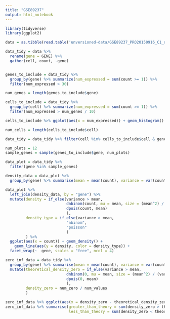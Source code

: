 ```yaml
---
title: "GSE89237"
output: html_notebook
---
```



```r
library(tidyverse)
library(ggplot2)
```

```r
data = as.tibble(read.table('unversioned-data/GSE89237_PRO20150916_C1_dge_ed1.txt',header = TRUE, stringsAsFactors = FALSE))
```

```r

data_tidy = data %>%
  rename(gene = GENE) %>%
  gather(cell, count, -gene) 



```

```r
genes_to_include = data_tidy %>%
  group_by(gene) %>% summarize(num_expressed = sum(count >= 1)) %>%
  filter(num_expressed > 30) 

num_genes = length(genes_to_include$gene)

cells_to_include = data_tidy %>%
  group_by(cell) %>% summarize(num_expressed = sum(count >= 1)) %>%
  filter(num_expressed > num_genes / 10) 

cells_to_include %>% ggplot(aes(x = num_expressed)) + geom_histogram()

num_cells = length(cells_to_include$cell)

data_tidy = data_tidy %>% filter(cell %in% cells_to_include$cell & gene %in% genes_to_include$gene)

```
```r
num_plots = 12
sample_genes = sample(genes_to_include$gene, num_plots)

data_plot = data_tidy %>%
  filter(gene %in% sample_genes)

density_data = data_plot %>%
  group_by(gene) %>% summarise(mean = mean(count), variance = var(count), total = sum(count))

data_plot %>% 
  left_join(density_data, by = "gene") %>%
  mutate(density = if_else(variance > mean, 
                           dnbinom(count, mu = mean, size = (mean^2) / (variance - mean)), 
                           dpois(count, mean)
                           ),
         density_type = if_else(variance > mean, 
                           "nbinom",
                           "poisson" 
                           )
         ) %>%
  ggplot(aes(x = count)) + geom_density() + 
    geom_line(aes(y = density, color = density_type)) +
  facet_wrap(~  gene, scales = "free", ncol = 4)


```
```r
zero_inf_data = data_tidy %>%
  group_by(gene) %>% summarise(mean = mean(count), variance = var(count), total = sum(count), num_zero = sum(count == 0), num_values = length(count)) %>%
  mutate(theoretical_density_zero = if_else(variance > mean, 
                           dnbinom(0, mu = mean, size = (mean^2) / (variance - mean)), 
                           dpois(0, mean)
                           ),
         density_zero = num_zero / num_values
         ) 

zero_inf_data %>% ggplot(aes(x = density_zero - theoretical_density_zero)) + geom_histogram()
zero_inf_data %>% summarise(greater_than_theory = sum(density_zero > theoretical_density_zero),
                            less_than_theory = sum(density_zero < theoretical_density_zero))
```

